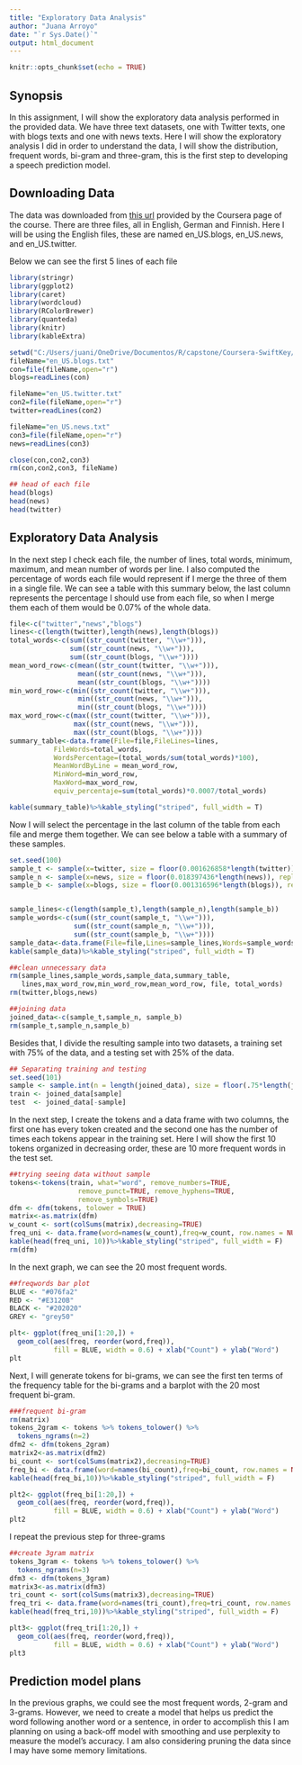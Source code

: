 ```yaml
---
title: "Exploratory Data Analysis"
author: "Juana Arroyo"
date: "`r Sys.Date()`"
output: html_document
---
```


```r
knitr::opts_chunk$set(echo = TRUE)
```

## Synopsis

In this assignment, I will show the exploratory data analysis performed in the provided data. We have three text datasets, one with Twitter texts, one with blogs texts and one with news texts. Here I will show the exploratory analysis I did in order to understand the data, I will show the distribution, frequent words, bi-gram and three-gram, this is the first step to developing a speech prediction model.

## Downloading Data

The data was downloaded from [this url](https://d396qusza40orc.cloudfront.net/dsscapstone/dataset/Coursera-SwiftKey.zip) provided by the Coursera page of the course. There are three files, all in English, German and Finnish. Here I will be using the English files, these are named en_US.blogs, en_US.news, and en_US.twitter.

Below we can see the first 5 lines of each file

```r
library(stringr)
library(ggplot2)
library(caret)
library(wordcloud)
library(RColorBrewer)
library(quanteda)
library(knitr)
library(kableExtra)

setwd("C:/Users/juani/OneDrive/Documentos/R/capstone/Coursera-SwiftKey/final/en_US")
fileName="en_US.blogs.txt"
con=file(fileName,open="r")
blogs=readLines(con)

fileName="en_US.twitter.txt"
con2=file(fileName,open="r")
twitter=readLines(con2)

fileName="en_US.news.txt"
con3=file(fileName,open="r")
news=readLines(con3)

close(con,con2,con3)
rm(con,con2,con3, fileName)

## head of each file
head(blogs)
head(news)
head(twitter)
```

## Exploratory Data Analysis

In the next step I check each file, the number of lines, total words, minimum, maximum, and mean number of words per line. I also computed the percentage of words each file would represent if  I merge the three of them in a single file. We can see a table with this summary below, the last column represents the percentage I should use from each file, so when I merge them each of them would be 0.07% of the whole data.

```r
file<-c("twitter","news","blogs")
lines<-c(length(twitter),length(news),length(blogs))
total_words<-c(sum((str_count(twitter, "\\w+"))),
               sum((str_count(news, "\\w+"))),
               sum((str_count(blogs, "\\w+"))))
mean_word_row<-c(mean((str_count(twitter, "\\w+"))),
                 mean((str_count(news, "\\w+"))),
                 mean((str_count(blogs, "\\w+"))))
min_word_row<-c(min((str_count(twitter, "\\w+"))),
                 min((str_count(news, "\\w+"))),
                 min((str_count(blogs, "\\w+"))))
max_word_row<-c(max((str_count(twitter, "\\w+"))),
                max((str_count(news, "\\w+"))),
                max((str_count(blogs, "\\w+"))))
summary_table<-data.frame(File=file,FileLines=lines,
           FileWords=total_words,
           WordsPercentage=(total_words/sum(total_words)*100),
           MeanWordByLine = mean_word_row,
           MinWord=min_word_row,
           MaxWord=max_word_row,
           equiv_percentaje=sum(total_words)*0.0007/total_words)

kable(summary_table)%>%kable_styling("striped", full_width = T)
```

Now I will select the percentage in the last column of the table from each file and merge them together. We can see below a table with a summary of these samples. 

```r
set.seed(100)
sample_t <- sample(x=twitter, size = floor(0.001626858*length(twitter)), replace = F)
sample_n <- sample(x=news, size = floor(0.018397436*length(news)), replace = F)
sample_b <- sample(x=blogs, size = floor(0.001316596*length(blogs)), replace = F)


sample_lines<-c(length(sample_t),length(sample_n),length(sample_b))
sample_words<-c(sum((str_count(sample_t, "\\w+"))),
                sum((str_count(sample_n, "\\w+"))),
                sum((str_count(sample_b, "\\w+"))))
sample_data<-data.frame(File=file,Lines=sample_lines,Words=sample_words)
kable(sample_data)%>%kable_styling("striped", full_width = T)

##clean unnecessary data
rm(sample_lines,sample_words,sample_data,summary_table,
   lines,max_word_row,min_word_row,mean_word_row, file, total_words)
rm(twitter,blogs,news)

##joining data
joined_data<-c(sample_t,sample_n, sample_b)
rm(sample_t,sample_n,sample_b)
```

Besides that, I divide the resulting sample into two datasets, a training set with 75% of the data, and a testing set with 25% of the data.

```r
## Separating training and testing
set.seed(101)
sample <- sample.int(n = length(joined_data), size = floor(.75*length(joined_data)), replace = F)
train <- joined_data[sample]
test  <- joined_data[-sample]
```

In the next step, I create the tokens and a data frame with two columns, the first one has every token created and the second one has the number of times each tokens appear in the training set.
Here I will show the first 10 tokens organized in decreasing order, these are 10 more frequent words in the test set.

```r
##trying seeing data without sample
tokens<-tokens(train, what="word", remove_numbers=TRUE,
                 remove_punct=TRUE, remove_hyphens=TRUE,
                 remove_symbols=TRUE)
dfm <- dfm(tokens, tolower = TRUE)
matrix<-as.matrix(dfm)
w_count <- sort(colSums(matrix),decreasing=TRUE)
freq_uni <- data.frame(word=names(w_count),freq=w_count, row.names = NULL)
kable(head(freq_uni, 10))%>%kable_styling("striped", full_width = F)
rm(dfm)
```

In the next graph, we can see the 20 most frequent words.

```r
##freqwords bar plot
BLUE <- "#076fa2"
RED <- "#E3120B"
BLACK <- "#202020"
GREY <- "grey50"

plt<- ggplot(freq_uni[1:20,]) +
  geom_col(aes(freq, reorder(word,freq)),
           fill = BLUE, width = 0.6) + xlab("Count") + ylab("Word")
plt
```

Next, I will generate tokens for bi-grams, we can see the first ten terms of the frequency table for the bi-grams and a barplot with the 20 most frequent bi-gram.

```r
###frequent bi-gram
rm(matrix)
tokens_2gram <- tokens %>% tokens_tolower() %>%
  tokens_ngrams(n=2)
dfm2 <- dfm(tokens_2gram)
matrix2<-as.matrix(dfm2)
bi_count <- sort(colSums(matrix2),decreasing=TRUE)
freq_bi <- data.frame(word=names(bi_count),freq=bi_count, row.names = NULL)
kable(head(freq_bi,10))%>%kable_styling("striped", full_width = F)

plt2<- ggplot(freq_bi[1:20,]) +
  geom_col(aes(freq, reorder(word,freq)),
           fill = BLUE, width = 0.6) + xlab("Count") + ylab("Word")
plt2
```

I repeat the previous step for three-grams

```r
##create 3gram matrix
tokens_3gram <- tokens %>% tokens_tolower() %>%
  tokens_ngrams(n=3)
dfm3 <- dfm(tokens_3gram)
matrix3<-as.matrix(dfm3)
tri_count <- sort(colSums(matrix3),decreasing=TRUE)
freq_tri <- data.frame(word=names(tri_count),freq=tri_count, row.names = NULL)
kable(head(freq_tri,10))%>%kable_styling("striped", full_width = F)

plt3<- ggplot(freq_tri[1:20,]) +
  geom_col(aes(freq, reorder(word,freq)),
           fill = BLUE, width = 0.6) + xlab("Count") + ylab("Word")
plt3
```

## Prediction model plans

In the previous graphs, we could see the most frequent words, 2-gram and 3-grams. However, we need to create a model that helps us predict the word following another word or a sentence, in order to accomplish this I am planning on using a back-off model with smoothing and use perplexity to measure the model's accuracy. I am also considering pruning the data since I may have some memory limitations.
